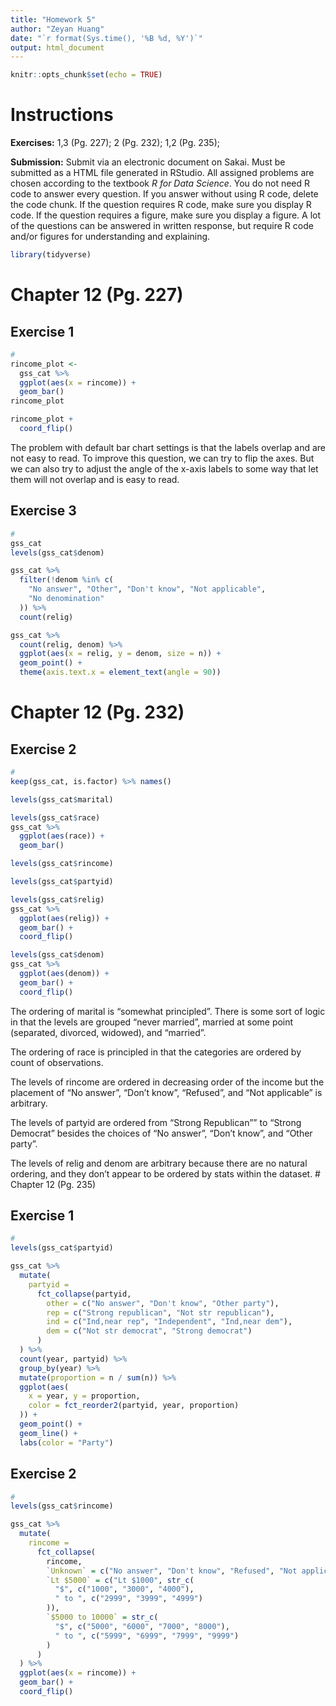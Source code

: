 ```yaml
---
title: "Homework 5"
author: "Zeyan Huang"
date: "`r format(Sys.time(), '%B %d, %Y')`"
output: html_document
---
```


```r
knitr::opts_chunk$set(echo = TRUE)
```

# Instructions

**Exercises:**  1,3 (Pg. 227); 2 (Pg. 232); 1,2 (Pg. 235); 

**Submission:** Submit via an electronic document on Sakai. Must be submitted as a HTML file generated in RStudio. All assigned problems are chosen according to the textbook *R for Data Science*. You do not need R code to answer every question. If you answer without using R code, delete the code chunk. If the question requires R code, make sure you display R code. If the question requires a figure, make sure you display a figure. A lot of the questions can be answered in written response, but require R code and/or figures for understanding and explaining.

```r
library(tidyverse)
```

# Chapter 12 (Pg. 227)

##  Exercise 1
```r
#
rincome_plot <-
  gss_cat %>%
  ggplot(aes(x = rincome)) +
  geom_bar()
rincome_plot

rincome_plot +
  coord_flip()
```
The problem with default bar chart settings is that the labels overlap and are not easy to read. To improve this question, we can try to flip the axes. But we can also try to adjust the angle of the x-axis labels to some way that let them will not overlap and is easy to read.

##  Exercise 3
```r
#
gss_cat
levels(gss_cat$denom)

gss_cat %>%
  filter(!denom %in% c(
    "No answer", "Other", "Don't know", "Not applicable",
    "No denomination"
  )) %>%
  count(relig)

gss_cat %>%
  count(relig, denom) %>%
  ggplot(aes(x = relig, y = denom, size = n)) +
  geom_point() +
  theme(axis.text.x = element_text(angle = 90))
```

# Chapter 12 (Pg. 232)

##  Exercise 2
```r
#
keep(gss_cat, is.factor) %>% names()

levels(gss_cat$marital)

levels(gss_cat$race)
gss_cat %>%
  ggplot(aes(race)) +
  geom_bar()

levels(gss_cat$rincome)

levels(gss_cat$partyid)

levels(gss_cat$relig)
gss_cat %>%
  ggplot(aes(relig)) +
  geom_bar() +
  coord_flip()

levels(gss_cat$denom)
gss_cat %>%
  ggplot(aes(denom)) +
  geom_bar() +
  coord_flip()

```

The ordering of marital is “somewhat principled”. There is some sort of logic in that the levels are grouped “never married”, married at some point (separated, divorced, widowed), and “married”.

The ordering of race is principled in that the categories are ordered by count of observations.

The levels of rincome are ordered in decreasing order of the income but the placement of “No answer”, “Don’t know”, “Refused”, and “Not applicable” is arbitrary.

The levels of partyid are ordered from “Strong Republican”" to “Strong Democrat” besides the choices of “No answer”, “Don’t know”, and “Other party”.

The levels of relig and denom are arbitrary because there are no natural ordering, and they don’t appear to be ordered by stats within the dataset.
# Chapter 12 (Pg. 235)

##  Exercise 1
```r
#
levels(gss_cat$partyid)

gss_cat %>%
  mutate(
    partyid =
      fct_collapse(partyid,
        other = c("No answer", "Don't know", "Other party"),
        rep = c("Strong republican", "Not str republican"),
        ind = c("Ind,near rep", "Independent", "Ind,near dem"),
        dem = c("Not str democrat", "Strong democrat")
      )
  ) %>%
  count(year, partyid) %>%
  group_by(year) %>%
  mutate(proportion = n / sum(n)) %>%
  ggplot(aes(
    x = year, y = proportion,
    color = fct_reorder2(partyid, year, proportion)
  )) +
  geom_point() +
  geom_line() +
  labs(color = "Party")
```

##  Exercise 2
```r
#
levels(gss_cat$rincome)

gss_cat %>%
  mutate(
    rincome =
      fct_collapse(
        rincome,
        `Unknown` = c("No answer", "Don't know", "Refused", "Not applicable"),
        `Lt $5000` = c("Lt $1000", str_c(
          "$", c("1000", "3000", "4000"),
          " to ", c("2999", "3999", "4999")
        )),
        `$5000 to 10000` = str_c(
          "$", c("5000", "6000", "7000", "8000"),
          " to ", c("5999", "6999", "7999", "9999")
        )
      )
  ) %>%
  ggplot(aes(x = rincome)) +
  geom_bar() +
  coord_flip()
```
